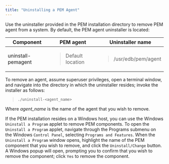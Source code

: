 ```yaml
---
title: "Uninstalling a PEM Agent"
---
```


<div id="uninstalling_pem_agent" class="registered_link"></div>

Use the uninstaller provided in the PEM installation directory to remove PEM agent from a system. By default, the PEM agent uninstaller is located:

<table><thead><tr class="header"><th>Component</th><th>PEM agent</th><th>Uninstaller name</th></tr></thead><tbody><tr class="odd"><td>uninstall-pemagent</td><td><blockquote><p>Default location</p></blockquote></td><td><blockquote><p>/usr/edb/pem/agent</p></blockquote></td></tr></tbody></table>

To remove an agent, assume superuser privileges, open a terminal window, and navigate into the directory in which the uninstaller resides; invoke the installer as follows:

> `./uninstall-<agent_name>`

Where *agent_name* is the name of the agent that you wish to remove.

If the PEM installation resides on a Windows host, you can use the Windows `Uninstall a Program` applet to remove PEM components. To open the `Uninstall a Program` applet, navigate through the Programs submenu on the Windows `Control Panel`, selecting `Programs and Features`. When the `Uninstall a Program` window opens, highlight the name of the PEM component that you wish to remove, and click the `Uninstall/Change` button. A Windows popup will open, prompting you to confirm that you wish to remove the component; click `Yes` to remove the component.
